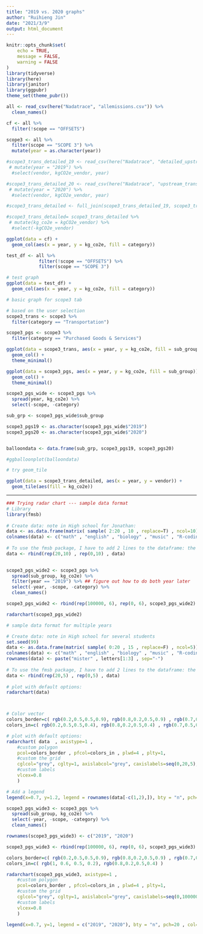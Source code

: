 ```yaml
---
title: "2019 vs. 2020 graphs"
author: "Ruihieng Jin"
date: "2021/3/9"
output: html_document
---
```


```r
knitr::opts_chunk$set(
	echo = TRUE,
	message = FALSE,
	warning = FALSE
)
library(tidyverse)
library(here)
library(janitor)
library(ggpubr)
theme_set(theme_pubr())
```

```r
all <- read_csv(here("Nadatrace", "allemissions.csv")) %>% 
  clean_names() 

cf <- all %>% 
  filter(!scope == "OFFSETS")

scope3 <- all %>% 
  filter(scope == "SCOPE 3") %>% 
  mutate(year = as.character(year))

#scope3_trans_detailed_19 <- read_csv(here("Nadatrace", "detailed_upstream_transport_emissions_2019.csv")) %>% 
 # mutate(year = "2019") %>% 
  #select(vendor, kgCO2e_vendor, year)

#scope3_trans_detailed_20 <- read_csv(here("Nadatrace", "upstream_transport2020.csv")) %>% 
 # mutate(year = "2020") %>% 
  #select(vendor, kgCO2e_vendor, year)

#scope3_trans_detailed <- full_join(scope3_trans_detailed_19, scope3_trans_detailed_20, by = c("vendor", "kgCO2e_vendor", "year")) 

#scope3_trans_detailed= scope3_trans_detailed %>% 
 # mutate(kg_co2e = kgCO2e_vendor) %>% 
  #select(-kgCO2e_vendor)
```

```r
ggplot(data = cf) +
  geom_col(aes(x = year, y = kg_co2e, fill = category))
```

```r
test_df <- all %>% 
            filter(!scope == "OFFSETS") %>% 
            filter(scope == "SCOPE 3")

# test graph
ggplot(data = test_df) +
  geom_col(aes(x = year, y = kg_co2e, fill = category)) 
```


```r
# basic graph for scope3 tab

# based on the user selection 
scope3_trans <- scope3 %>% 
  filter(category == "Transportation") 

scope3_pgs <- scope3 %>% 
  filter(category == "Purchased Goods & Services")

ggplot(data = scope3_trans, aes(x = year, y = kg_co2e, fill = sub_group)) +
  geom_col() +
  theme_minimal()

ggplot(data = scope3_pgs, aes(x = year, y = kg_co2e, fill = sub_group)) +
  geom_col() +
  theme_minimal()
```

```r

scope3_pgs_wide <- scope3_pgs %>% 
  spread(year, kg_co2e) %>% 
  select(-scope, -category)

sub_grp <- scope3_pgs_wide$sub_group

scope3_pgs19 <- as.character(scope3_pgs_wide$"2019")
scope3_pgs20 <- as.character(scope3_pgs_wide$"2020")


balloondata <- data.frame(sub_grp, scope3_pgs19, scope3_pgs20)

#ggballoonplot(balloondata)


```

```r
# try geom_tile

ggplot(data = scope3_trans_detailed, aes(x = year, y = vendor)) +
  geom_tile(aes(fill = kg_co2e))
```

----------------------------------------------------------------------

```r
### Trying radar chart --- sample data format
# Library
library(fmsb)
 
# Create data: note in High school for Jonathan:
data <- as.data.frame(matrix( sample( 2:20 , 10 , replace=T) , ncol=10))
colnames(data) <- c("math" , "english" , "biology" , "music" , "R-coding", "data-viz" , "french" , "physic", "statistic", "sport" )
 
# To use the fmsb package, I have to add 2 lines to the dataframe: the max and min of each topic to show on the plot!
data <- rbind(rep(20,10) , rep(0,10) , data)
 
```

```r
scope3_pgs_wide2 <- scope3_pgs %>% 
  spread(sub_group, kg_co2e) %>% 
  filter(year == "2019") %>% ## figure out how to do both year later
  select(-year, -scope, -category) %>% 
  clean_names()

scope3_pgs_wide2 <- rbind(rep(100000, 6), rep(0, 6), scope3_pgs_wide2)

radarchart(scope3_pgs_wide2)

```
```r
# sample data format for multiple years

# Create data: note in High school for several students
set.seed(99)
data <- as.data.frame(matrix( sample( 0:20 , 15 , replace=F) , ncol=5))
colnames(data) <- c("math" , "english" , "biology" , "music" , "R-coding" )
rownames(data) <- paste("mister" , letters[1:3] , sep="-")
 
# To use the fmsb package, I have to add 2 lines to the dataframe: the max and min of each variable to show on the plot!
data <- rbind(rep(20,5) , rep(0,5) , data)
 
# plot with default options:
radarchart(data)



# Color vector
colors_border=c( rgb(0.2,0.5,0.5,0.9), rgb(0.8,0.2,0.5,0.9) , rgb(0.7,0.5,0.1,0.9) )
colors_in=c( rgb(0.2,0.5,0.5,0.4), rgb(0.8,0.2,0.5,0.4) , rgb(0.7,0.5,0.1,0.4) )

# plot with default options:
radarchart( data  , axistype=1 , 
    #custom polygon
    pcol=colors_border , pfcol=colors_in , plwd=4 , plty=1,
    #custom the grid
    cglcol="grey", cglty=1, axislabcol="grey", caxislabels=seq(0,20,5), cglwd=0.8,
    #custom labels
    vlcex=0.8 
    )

# Add a legend
legend(x=0.7, y=1.2, legend = rownames(data[-c(1,2),]), bty = "n", pch=20 , col=colors_in , text.col = "grey", cex=1.2, pt.cex=3)
```

```r
scope3_pgs_wide3 <- scope3_pgs %>% 
  spread(sub_group, kg_co2e) %>%  
  select(-year, -scope, -category) %>% 
  clean_names() 

rownames(scope3_pgs_wide3) <- c("2019", "2020")

scope3_pgs_wide3 <- rbind(rep(100000, 6), rep(0, 6), scope3_pgs_wide3)

colors_border=c( rgb(0.2,0.5,0.5,0.9), rgb(0.8,0.2,0.5,0.9) , rgb(0.7,0.5,0.1,0.9) )
colors_in=c( rgb(1, 0.6, 0.5, 0.2), rgb(0.8,0.2,0.5,0.4) )

radarchart(scope3_pgs_wide3, axistype=1 , 
    #custom polygon
    pcol=colors_border , pfcol=colors_in , plwd=4 , plty=1,
    #custom the grid
    cglcol="grey", cglty=1, axislabcol="grey", caxislabels=seq(0,100000,25000), cglwd=0.8,
    #custom labels
    vlcex=0.8 
    )

legend(x=0.7, y=1, legend = c("2019", "2020"), bty = "n", pch=20 , col=colors_in , text.col = "grey", cex=1, pt.cex=4)
```

